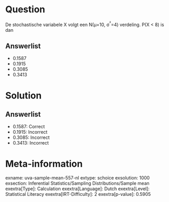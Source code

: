 Question
========

De stochastische variabele X volgt een N(μ=10, σ^²^=4) verdeling. P(X \<
8) is dan

Answerlist
----------

* 0.1587
* 0.1915
* 0.3085
* 0.3413

Solution
========

Answerlist
----------

* 0.1587: Correct
* 0.1915: Incorrect
* 0.3085: Incorrect
* 0.3413: Incorrect

Meta-information
================
exname: uva-sample-mean-557-nl
extype: schoice
exsolution: 1000
exsection: Inferential Statistics/Sampling Distributions/Sample mean
exextra[Type]: Calculation
exextra[Language]: Dutch
exextra[Level]: Statistical Literacy
exextra[IRT-Difficulty]: 2
exextra[p-value]: 0.5905
